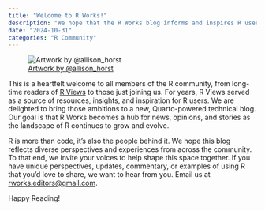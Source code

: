 ```yaml
---
title: "Welcome to R Works!"
description: "We hope that the R Works blog informs and inspires R users everywhere."
date: "2024-10-31"
categories: "R Community"
---
```


![[Artwork by @allison_horst](https://twitter.com/allison_horst)](images/r-love.png){fig-alt="Two of Allison Horst's R monsters decorating the R programming language logo with flowers and paintings of hearts and smiley faces."}

This is a heartfelt welcome to all members of the R community, from long-time readers of [R Views](https://rviews.rstudio.com/) to those just joining us. For years, R Views served as a source of resources, insights, and inspiration for R users. We are delighted to bring those ambitions to a new, Quarto-powered technical blog. Our goal is that R Works becomes a hub for news, opinions, and stories as the landscape of R continues to grow and evolve.

R is more than code, it’s also the people behind it. We hope this blog reflects diverse perspectives and experiences from across the community. To that end, we invite your voices to help shape this space together. If you have unique perspectives, updates, commentary, or examples of using R that you’d love to share, we want to hear from you. Email us at [rworks.editors@gmail.com](mailto:rworks.editors@gmail.com).

Happy Reading!
